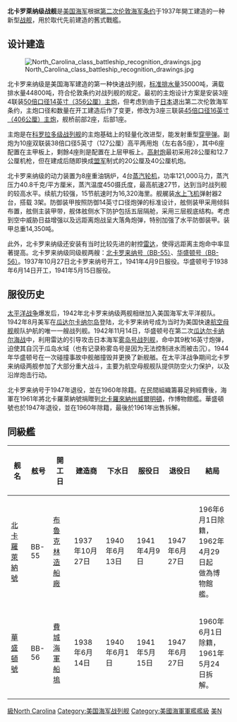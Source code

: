 {{noteTA
|T=zh:北卡罗莱纳级战列舰;zh-hans:北卡罗莱纳级战列舰;zh-hk:北卡羅萊納級戰艦;zh-tw:北卡羅萊納級戰艦;
|G1=Military
|G2=Shipname
|G3=地名
}}
{{軍艦模板
|名稱=  北卡罗萊纳级 [[File:US_Naval_Jack.svg|30px]]<br /><small>North Carolina class</small>
|圖片= [[File:USS_North_Carolina_(BB-55)_underway_at_sea_on_3_June_1946_(NH_97267).jpg|300px]]
|照片說明= 北卡罗萊纳号
|艦種= [[战列舰|战列舰]]
|艦名= 美國州名
|擁有國= {{USA}}
|同型= [[北卡羅萊納號戰艦_(BB-55)|北卡罗萊纳号]]、[[華盛頓號戰艦_(BB-56)|华盛顿号]]
|前型= 計劃：[[南达科他级战列舰_(1920年)|南达科他级 (1920年)]] 
實際：[[科羅拉多級战舰|科羅拉多級]]
|次型= [[南达科他级战列舰_(1941年)|南达科他级 (1941年)]]
|竣工= 1941年4月9日（北卡罗萊纳）<br/>1941年5月15日（华盛顿）
|結局= 
|基準= 35,000吨
|滿載= 44,800吨
|長度= 222米
|闊度= 32.98米
|吃水= 11.6米（最大）
|引擎= 4台复式减速齿轮传动涡轮机<br />8台锅炉<br />4轴推进<br />输出功率121,000马力
|航速= 27节
|續航= 16,320海里（15节）<br />5,740海里（25节）
|乘員= 1,880人/2,339人(戰時)
|艦載機= 3架
|裝備= 3座三联装[[Mk_6_16吋45倍徑艦炮|16英寸/45倍口径主炮]]<br/>10座双联装[[Mk12_5吋38倍徑砲|5英寸/38倍口径高平两用炮]]<br>15座四联装[[博福斯40毫米高射砲|博福斯40毫米高射砲]]（1945年）<br/>36门[[厄利孔20毫米机炮|厄利孔20毫米机炮]]（1945年）
|裝甲= 装甲带305毫米（15度倾斜）<br/>甲板最厚196毫米<br/>砲塔正面406毫米<br/>指挥塔最厚406毫米
}}

'''北卡罗萊纳级战舰'''是[[美国海军|美国海军]]根据[[第二次伦敦海军条约|第二次伦敦海军条约]]于1937年開工建造的一种新型[[战舰|战舰]]，用於取代先前建造的舊式戰艦。

==设计建造==
[[File:North_Carolina_class_battleship_recognition_drawings.jpg|thumb]]

北卡罗来纳级是美国海军建造的第一种快速战列舰，[[标准排水量|标准排水量]]35000吨，满载排水量44800吨，符合伦敦条约对战列舰的规定。最初的主炮设计方案是安装3座4联装[[14吋50倍徑艦炮|50倍口径14英寸（356公厘）主炮]]，但考虑到由于[[日本|日本]]退出第二次伦敦海军条约，主炮口径和数量在开工建造后作了变更，修改为3座三联装[[Mk_6_16吋45倍徑艦炮|45倍口径16英寸（406公厘）主炮]]，舰桥前部2座，后部1座。

主炮是在[[科罗拉多级战列舰|科罗拉多级战列舰]]的主炮基础上的轻量化改进型，能发射重型[[穿甲弹|穿甲弹]]。副炮为10座双联装38倍口径5英寸（127公厘）高平两用炮（左右各5座），其中6座配置在主甲板上，剩餘4座則是配置在上层甲板上。[[高射炮|高射炮]]最初采用28公厘和12.7公厘机枪，但在建成后随即换成[[盟军|盟军]]制式的20公厘及40公厘机炮。

北卡罗来纳级的动力装置为8座重油锅炉，4台[[蒸汽轮机|蒸汽轮机]]，功率121,000马力，蒸汽压力40.8千克/平方厘米，蒸汽温度450摄氏度，最高航速27节，达到当时战列舰的较高水平。续航力较强，15节航速时为16,320海里。舰艉装[[水上飞机|水上飞机]]弹射器2台，搭载{{tsl|en|Vought OS2U Kingfisher|OS2U水上飞机}} 3架。防御装甲按照防御14英寸口径炮弹的标准设计，舷侧装甲采用倾斜布置，舷侧主装甲带，舰体舷侧水下防护包括五层隔舱，采用三层舰底结构。考虑到空中威胁日益增强以及远距离炮战呈大落角炮弹，特别加强了水平防御装甲。装甲总重14,350吨。

此外，北卡罗来纳级还安装有当时比较先进的射控[[雷达|雷达]]，使得远距离主炮命中率显著提高。北卡罗来纳级同级舰两艘：[[北卡羅萊納號戰艦_(BB-55)|北卡罗来纳号（BB-55）]]、[[華盛頓號戰艦_(BB-56)|华盛顿号（BB-56）]]。1937年10月27日北卡罗来纳号开工，1941年4月9日服役。华盛顿号于1938年6月14日开工，1941年5月15日服役。

==服役历史==
[[太平洋战争|太平洋战争]]爆发后，1942年北卡罗来纳级两舰相继加入美国海军太平洋舰队。1942年8月美军在[[瓜达尔卡纳尔岛|瓜达尔卡纳尔岛]]登陆，北卡罗来纳号成为当时为美国快速[[航空母舰|航空母舰]]舰队护航的唯一一艘战列舰。1942年11月14日，华盛顿号在第二次[[瓜达尔卡纳尔海战|瓜达尔卡纳尔海战]]中，利用雷达的引导攻击日本海军[[雾岛号战舰|雾岛号战列舰]]，命中其9枚16英寸炮弹，迫使其自沉于瓜岛水域（也有记录称雾岛号是因为无法控制进水而被击沉）。1944年华盛顿号在一次碰撞事故中舰艏撞毁并更换了新舰艏。在太平洋战争期间北卡罗来纳级两舰参加了大部分重大战斗，主要为航空母舰舰队提供防空火力保护，以及沿岸炮击行动。

北卡罗来纳号于1947年退役，並在1960年除籍。在民間組織籌募足夠經費後，海軍在1961年將北卡羅萊納號捐贈到[[北卡羅來納州|北卡羅來納州]][[威爾明頓_(北卡羅來納州)|威爾明頓]]，作博物館艦。華盛頓號也於1947年退役，並在1960年除籍，最後於1961年出售拆解。

==同級艦==

{| class=wikitable
|-
!舰名 !!舷号 !!開工日!!建造商!!下水日 !!服役日!!退役日 !!結局
|-
|[[北卡羅萊納號戰艦_(BB-55)|北卡羅萊納號]]
| BB-55
|[[布魯克林造船廠|布魯克林造船廠]]
|1937年10月27日
|1940年6月13日
|1941年4月9日
|1947年6月27日
|196年6月1日除籍，<br/>1962年4月29日起<br/>做為博物館艦。
|-
| [[華盛頓號戰艦_(BB-56)|華盛頓號]]
| BB-56
|[[費城海軍船塢|費城海軍船塢]]
|1938年6月14日
|1940年6月1日
|1941年5月15日
|1947年6月27日
|1960年6月1日除籍，<br/>1961年5月24日拆解。
|}

{{北卡羅萊納級戰艦}}
{{WWIIUSShips}}
{{美國戰艦}}
{{末代战列舰}}
{{DEFAULTSORT:North Carolina}}
[[Category:北卡羅萊納級戰艦|級North Carolina]]
[[Category:美国海军战列舰|Category:美国海军战列舰]]
[[Category:美國海軍軍艦艦級|Category:美國海軍軍艦艦級]]
[[Category:戰艦等級|美N]]